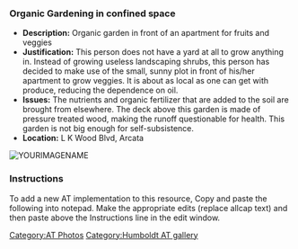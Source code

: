 ===Organic Gardening in confined space===
*'''Description:''' Organic garden in front of an apartment for fruits and veggies
*'''Justification:''' This person does not have a yard at all to grow anything in. Instead of growing useless landscaping shrubs, this person has decided to make use of the small, sunny plot in front of his/her apartment to grow veggies. It is about as local as one can get with produce, reducing the dependence on oil.
*'''Issues:''' The nutrients and organic fertilizer that are added to the soil are brought from elsewhere. The deck above this garden is made of pressure treated wood, making the runoff questionable for health. This garden is not big enough for self-subsistence.
*'''Location:''' L K Wood Blvd, Arcata
 [[Image:YOURIMAGENAME]]

===Instructions===
To add a new AT implementation to this resource, Copy and paste the following into notepad. Make the appropriate edits (replace allcap text) and then paste above the Instructions line in the edit window. 
{{template:Parras AT}}


[[Category:AT Photos]]  
[[Category:Humboldt AT gallery]]